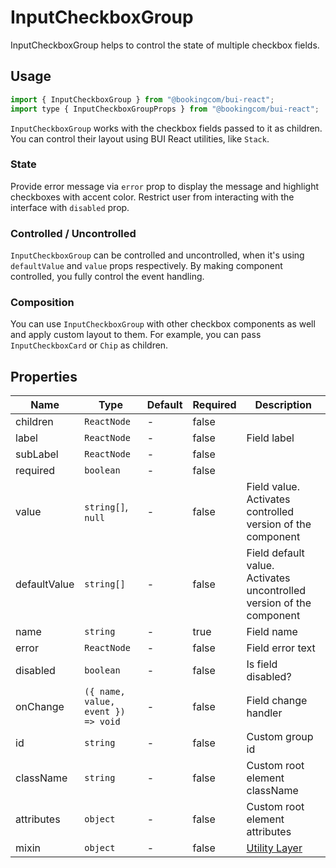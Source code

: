 # InputCheckboxGroup

<Featured>
  InputCheckboxGroup helps to control the state of multiple checkbox fields.
</Featured>

<Grid>
  <CrossLink
    title="InputCheckboxGroup"
    type="documentation"
    text="Learn more about the InputCheckboxGroup design anatomy and best-practices."
    section="Design documentation"
    href="https://design.booking.com/article/bui/components/elements/input-checkbox/#Input-checkbox-(group)"
    target="_blank"
  />
</Grid>

## Usage

```jsx
import { InputCheckboxGroup } from "@bookingcom/bui-react";
import type { InputCheckboxGroupProps } from "@bookingcom/bui-react";
```

`InputCheckboxGroup` works with the checkbox fields passed to it as children.
You can control their layout using BUI React utilities, like `Stack`.

<Example name="defaultInline" />

### State

Provide error message via `error` prop to display the message and highlight checkboxes with accent color.
Restrict user from interacting with the interface with `disabled` prop.

<Example name="errorDisabled" />

### Controlled / Uncontrolled

`InputCheckboxGroup` can be controlled and uncontrolled, when it's using `defaultValue` and `value` props respectively.
By making component controlled, you fully control the event handling.

<Example name="selectedControlled" />

### Composition

You can use `InputCheckboxGroup` with other checkbox components as well and apply custom layout to them.
For example, you can pass `InputCheckboxCard` or `Chip` as children.

<Example name="card" />

## Properties

| Name         | Type                               | Default | Required | Description                                                                                                    |
| ------------ | ---------------------------------- | ------- | -------- | -------------------------------------------------------------------------------------------------------------- |
| children     | `ReactNode`                        | -       | false    |                                                                                                                |
| label        | `ReactNode`                        | -       | false    | Field label                                                                                                    |
| subLabel     | `ReactNode`                        | -       | false    |                                                                                                                |
| required     | `boolean`                          | -       | false    |                                                                                                                |
| value        | `string[]`, `null`                 | -       | false    | Field value. Activates controlled version of the component                                                     |
| defaultValue | `string[]`                         | -       | false    | Field default value. Activates uncontrolled version of the component                                           |
| name         | `string`                           | -       | true     | Field name                                                                                                     |
| error        | `ReactNode`                        | -       | false    | Field error text                                                                                               |
| disabled     | `boolean`                          | -       | false    | Is field disabled?                                                                                             |
| onChange     | `({ name, value, event }) => void` | -       | false    | Field change handler                                                                                           |
| id           | `string`                           | -       | false    | Custom group id                                                                                                |
| className    | `string`                           | -       | false    | Custom root element className                                                                                  |
| attributes   | `object`                           | -       | false    | Custom root element attributes                                                                                 |
| mixin          | `object`                           | -       | false    | [Utility Layer](?page=Getting%2520started%252FDevelopment%252FComponents&view=documentation#BUI-Utility-Layer) |
